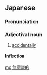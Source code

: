 ==Japanese==
{{ja-kanjitab|む|い|しき|てき|yomi=on}}

===Pronunciation===
{{ja-pron|むいしきてき|y=on}}

===Adjectival noun===
{{ja-adj|infl=na|むいしきてき}}

# [[accidentally]] {{gloss|unexpectedly, unintentionally}}

====Inflection====
{{ja-na|むいしきてき}}

[[mg:無意識的]]